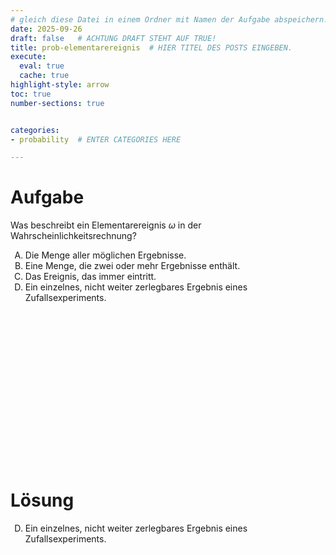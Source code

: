 ```yaml
---
# gleich diese Datei in einem Ordner mit Namen der Aufgabe abspeichern!
date: 2025-09-26
draft: false   # ACHTUNG DRAFT STEHT AUF TRUE!
title: prob-elementarereignis  # HIER TITEL DES POSTS EINGEBEN.
execute: 
  eval: true 
  cache: true
highlight-style: arrow 
toc: true
number-sections: true


categories:
- probability  # ENTER CATEGORIES HERE

---
```






# Aufgabe 

Was beschreibt ein Elementarereignis $\omega$ in der Wahrscheinlichkeitsrechnung?

A) Die Menge aller möglichen Ergebnisse.
B) Eine Menge, die zwei oder mehr Ergebnisse enthält.
C) Das Ereignis, das immer eintritt.
D) Ein einzelnes, nicht weiter zerlegbares Ergebnis eines Zufallsexperiments.

</br>
</br>
</br>

</br>
</br>
</br>

</br>
</br>
</br>

</br>
</br>
</br>











# Lösung 

D) Ein einzelnes, nicht weiter zerlegbares Ergebnis eines Zufallsexperiments.
